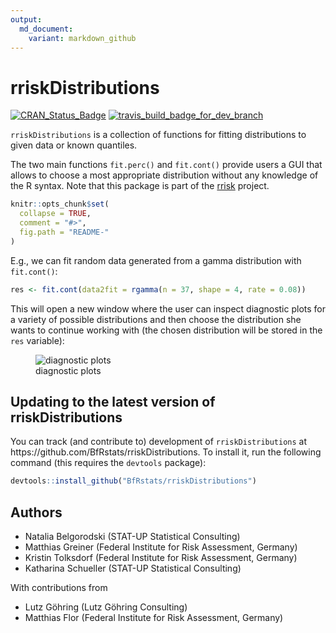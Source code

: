 ```yaml
---
output:
  md_document:
    variant: markdown_github
---
```


<!-- README.md is generated from README.Rmd. Please edit that file -->

# rriskDistributions

[![CRAN_Status_Badge](http://www.r-pkg.org/badges/version/rriskDistributions)](http://cran.r-project.org/package=rriskDistributions)
[![travis_build_badge_for_dev_branch](https://travis-ci.org/BfRstats/rriskDistributions.svg?branch=dev)](https://travis-ci.org/BfRstats/rriskDistributions)

`rriskDistributions` is a collection of functions for fitting distributions to given data or 
known quantiles.

The two main functions `fit.perc()` and `fit.cont()` provide users a GUI that 
allows to choose a most appropriate distribution without any knowledge of the 
R syntax. Note that this package is part of the [rrisk](http://www.bfr.bund.de/en/rrisk__risk_modelling_and_auto_reporting_in_r-52162.html) project.

```r
knitr::opts_chunk$set(
  collapse = TRUE,
  comment = "#>",
  fig.path = "README-"
)
```

E.g., we can fit random data generated from a gamma distribution with `fit.cont()`:

```r
res <- fit.cont(data2fit = rgamma(n = 37, shape = 4, rate = 0.08))
```

This will open a new window where the user can inspect diagnostic plots for a variety of possible distributions and then choose the distribution she wants to continue working with (the chosen distribution will be stored in the `res` variable):

![diagnostic plots](tools/README-diagnostic_plots-fitting_continuous_distributions.png)


## Updating to the latest version of rriskDistributions

You can track (and contribute to) development of `rriskDistributions` at https://github.com/BfRstats/rriskDistributions. To install it, run the following command (this requires the `devtools` package):

```r
devtools::install_github("BfRstats/rriskDistributions")
```

## Authors

* Natalia Belgorodski (STAT-UP Statistical Consulting)
* Matthias Greiner (Federal Institute for Risk Assessment, Germany)
* Kristin Tolksdorf (Federal Institute for Risk Assessment, Germany)
* Katharina Schueller (STAT-UP Statistical Consulting)

With contributions from

* Lutz Göhring (Lutz Göhring Consulting)
* Matthias Flor (Federal Institute for Risk Assessment, Germany)
